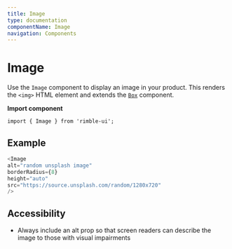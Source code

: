 ```yaml
---
title: Image
type: documentation
componentName: Image
navigation: Components
---
```


# Image

Use the `Image` component to display an image in your product. This renders the `<img>` HTML element and extends the [`Box`](/ui-components/Box) component.

**Import component**
```lang=jsx
import { Image } from 'rimble-ui';
```

## Example

```js is=react-live
<Image
alt="random unsplash image"
borderRadius={8}
height="auto"
src="https://source.unsplash.com/random/1280x720"
/>
```

## Accessibility

- Always include an alt prop so that screen readers can describe the image to those with visual impairments
